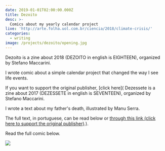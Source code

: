 ```yaml
---
date: 2019-01-01T02:00:00.000Z
title: Dezoito
desc: >-
  Comics about my yearly calendar project
live: 'http://arte.folha.uol.com.br/ciencia/2018/climate-crisis/'
categories:
  - writing
image: /projects/dezoito/opening.jpg
---
```


Dezoito is a zine about 2018 (DEZOITO in english is EIGHTEEN), organized by Stefano Maccarini.

I wrote comic about a simple calendar project that changed the way I see life events.

If you want to support the original publisher, [click here](
Dezessete is a zine about 2017 (DEZESSETE in english is SEVENTEEN), organized by Stefano Maccarini.

I wrote a text about my father's death, illustrated by Manu Serra.

The full text, in portuguese, can be read below or [through this link (click here to support the original publisher)](https://medium.com/dezessete/atr%C3%A1s-do-volante-bfb93c41b891).).

Read the full comic below.

![](/projects/dezoito/dezoito-comic.jpeg)
